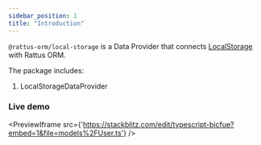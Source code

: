 ```yaml
---
sidebar_position: 1
title: "Introduction"
---
```


`@rattus-orm/local-storage` is a Data Provider that connects [LocalStorage](https://developer.mozilla.org/ru/docs/Web/API/Window/localStorage) with Rattus ORM.

The package includes:
1. LocalStorageDataProvider

### Live demo

<PreviewIframe src={'https://stackblitz.com/edit/typescript-bjcfue?embed=1&file=models%2FUser.ts'} />
